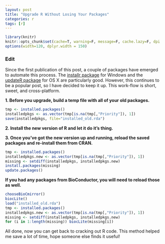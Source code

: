 ```yaml
---
layout: post
title: "Upgrade R Without Losing Your Packages"
categories: r
tags: [r]
---
```


```r
library(knitr)
knitr::opts_chunk$set(cache=T, warning=F, message=F, cache.lazy=F, dpi = 180)
options(width=120, dplyr.width = 150)
```


### Edit

Since the first publication of this post, a couple of packages have emerged to automate this process. The [installr package]() for Windows and the [updateR package](https://github.com/AndreaCirilloAC/updateR) for OS X are particularly good. However, this continues to be a popular post, so I have decided to keep it up. This work-flow is short, sweet, and cross-platform.

**1. Before you upgrade, build a temp file with all of your old packages.**

```r
tmp <- installed.packages()
installedpkgs <- as.vector(tmp[is.na(tmp[,"Priority"]), 1])
save(installedpkgs, file="installed_old.rda")
```

**2. Install the new version of R and let it do it’s thing.**

**3. Once you’ve got the new version up and running, reload the saved packages and re-install them from CRAN.**

```r
tmp <- installed.packages()
installedpkgs.new <- as.vector(tmp[is.na(tmp[,"Priority"]), 1])
missing <- setdiff(installedpkgs, installedpkgs.new)
install.packages(missing)
update.packages()
```

**If you had any packages from BioConductor, you will need to reload those as well.**

```r
chooseBioCmirror()
biocLite() 
load("installed_old.rda")
tmp <- installed.packages()
installedpkgs.new <- as.vector(tmp[is.na(tmp[,"Priority"]), 1])
missing <- setdiff(installedpkgs, installedpkgs.new)
for (i in 1:length(missing)) biocLite(missing[i])
```

All done, now you can get back to cracking out R code. This method helped me save a lot of time, hope someone else finds it useful!

